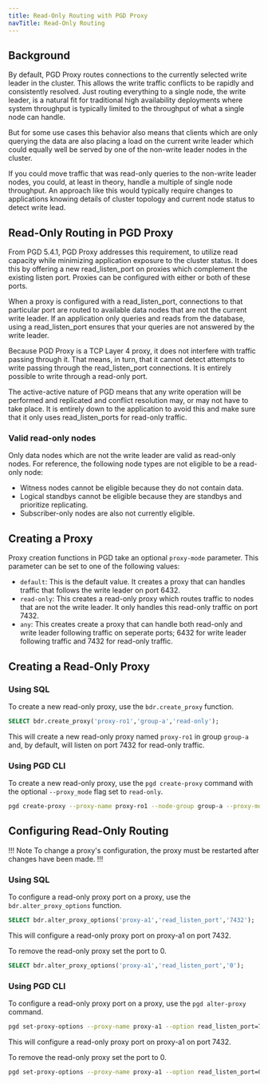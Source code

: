 ```yaml
---
title: Read-Only Routing with PGD Proxy
navTitle: Read-Only Routing
---
```


## Background

By default, PGD Proxy routes connections to the currently selected write leader in the cluster. This allows the write traffic conflicts to be rapidly and consistently resolved. Just routing everything to a single node, the write leader, is a natural fit for traditional high availability deployments where system throughput is typically limited to the throughput of what a single node can handle.

But for some use cases this behavior also means that clients which are only querying the data are also placing a load on the current write leader which could equally well be served by one of the non-write leader nodes in the cluster. 

If you could move traffic that was read-only queries to the non-write leader nodes, you could, at least in theory, handle a multiple of single node throughput. An approach like this would typically require changes to applications knowing details of cluster topology and current node status to detect write lead. 

## Read-Only Routing in PGD Proxy

From PGD 5.4.1, PGD Proxy addresses this requirement, to utilize read capacity while minimizing application exposure to the cluster status. It does this by offering a new read_listen_port on proxies which complement the existing listen port. Proxies can be configured with either or both of these ports.

When a proxy is configured with a read_listen_port, connections to that particular port are routed to available data nodes that are not the current write leader. If an application only queries and reads from the database, using a read_listen_port ensures that your queries are not answered by the write leader.

Because PGD Proxy is a TCP Layer 4 proxy, it does not interfere with traffic passing through it. That means, in turn, that it cannot detect attempts to write passing through the read_listen_port connections. It is entirely possible to write through a read-only port. 

The active-active nature of PGD means that any write operation will be performed and replicated and conflict resolution may, or may not have to take place. It is entirely down to the application to avoid this and make sure that it only uses read_listen_ports for read-only traffic.

### Valid read-only nodes

Only data nodes which are not the write leader are valid as read-only nodes. For reference, the following node types are not eligible to be a read-only node:

* Witness nodes cannot be eligible because they do not contain data. 
* Logical standbys cannot be eligible because they are standbys and prioritize replicating. 
* Subscriber-only nodes are also not currently eligible.

## Creating a Proxy

Proxy creation functions in PGD take an optional `proxy-mode` parameter. This parameter can be set to one of the following values:
* `default`: This is the default value. It creates a proxy that can handles traffic that follows the write leader on port 6432.
* `read-only`: This creates a read-only proxy which routes traffic to nodes that are not the write leader. It only handles this read-only traffic on port 7432.
* `any`: This creates create a proxy that can handle both read-only and write leader following traffic on seperate ports; 6432 for write leader following traffic and 7432 for read-only traffic.

## Creating a Read-Only Proxy

### Using SQL

To create a new read-only proxy, use the `bdr.create_proxy` function.

```sql
SELECT bdr.create_proxy('proxy-ro1','group-a','read-only');
```

This will create a new read-only proxy named `proxy-ro1` in group `group-a` and, by default, will listen on port 7432 for read-only traffic.

### Using PGD CLI

To create a new read-only proxy, use the `pgd create-proxy` command with the optional `--proxy_mode` flag set to `read-only`.

```sh
pgd create-proxy --proxy-name proxy-ro1 --node-group group-a --proxy-mode read-only
```

## Configuring Read-Only Routing

!!! Note
To change a proxy's configuration, the proxy must be restarted after changes have been made.
!!!

### Using SQL

To configure a read-only proxy port on a proxy, use the `bdr.alter_proxy_options` function.

```sql
SELECT bdr.alter_proxy_options('proxy-a1','read_listen_port','7432');
```

This will configure a read-only proxy port on proxy-a1 on port 7432.

To remove the read-only proxy set the port to 0.

```sql
SELECT bdr.alter_proxy_options('proxy-a1','read_listen_port','0');
```

### Using PGD CLI

To configure a read-only proxy port on a proxy, use the `pgd alter-proxy` command.

```sh
pgd set-proxy-options --proxy-name proxy-a1 --option read_listen_port=7432
```

This will configure a read-only proxy port on proxy-a1 on port 7432.

To remove the read-only proxy set the port to 0.

```sh
pgd set-proxy-options --proxy-name proxy-a1 --option read_listen_port=0
```


 

